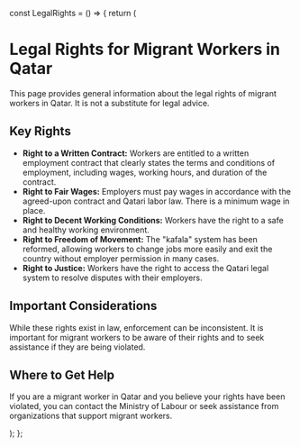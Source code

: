 
const LegalRights = () => {
return (

<Layout>
  <h1>Legal Rights for Migrant Workers in Qatar</h1>
  <p>
    This page provides general information about the legal rights of migrant
    workers in Qatar. It is not a substitute for legal advice.
  </p>
  <h2>Key Rights</h2>
  <ul>
    <li>
      <strong>Right to a Written Contract:</strong> Workers are entitled to a
      written employment contract that clearly states the terms and conditions
      of employment, including wages, working hours, and duration of the
      contract.
    </li>
    <li>
      <strong>Right to Fair Wages:</strong> Employers must pay wages in
      accordance with the agreed-upon contract and Qatari labor law. There is a
      minimum wage in place.
    </li>
    <li>
      <strong>Right to Decent Working Conditions:</strong> Workers have the
      right to a safe and healthy working environment.
    </li>
    <li>
      <strong>Right to Freedom of Movement:</strong> The "kafala" system has
      been reformed, allowing workers to change jobs more easily and exit the
      country without employer permission in many cases.
    </li>
    <li>
      <strong>Right to Justice:</strong> Workers have the right to access the
      Qatari legal system to resolve disputes with their employers.
    </li>
  </ul>
  <h2>Important Considerations</h2>
  <p>
    While these rights exist in law, enforcement can be inconsistent. It is
    important for migrant workers to be aware of their rights and to seek
    assistance if they are being violated.
  </p>
  <h2>Where to Get Help</h2>
  <p>
    If you are a migrant worker in Qatar and you believe your rights have been
    violated, you can contact the Ministry of Labour or seek assistance from
    organizations that support migrant workers.
  </p>
</Layout>
); };

